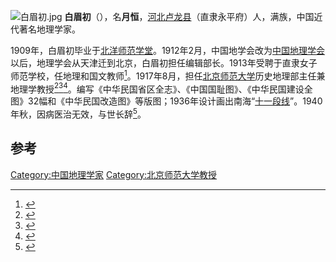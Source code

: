 [[File:白眉初.jpg|thumb]]
'''白眉初'''（{{bd|1876年||1940年}}），名'''月恒'''，[[河北|河北]][[卢龙县|卢龙县]]（直隶永平府）人，满族，中国近代著名地理学家。

1909年，白眉初毕业于[[北洋师范学堂|北洋师范学堂]]。1912年2月，中国地学会改为[[中国地理学会|中国地理学会]]以后，地理学会从天津迁到北京，白眉初担任编辑部长。1913年受聘于直隶女子师范学校，任地理和国文教师<ref>{{cite book|title=北京档案史料|url=http://books.google.com/books?id=FLA7AAAAMAAJ|year=1994|publisher=《北京档案史料》 编辑部|page=70}}</ref>。1917年8月，担任[[北京师范大学|北京师范大学]]历史地理部主任兼地理学教授<ref>{{cite book|title=河南地方志提要|url=http://books.google.com/books?id=njQaAQAAMAAJ|year=1990|publisher=河南大学出版社|page=35}}</ref><ref name="鲁迅2006">{{cite book|author=鲁迅|title=鲁迅书信|url=http://books.google.com/books?id=4PfrAAAAMAAJ|year=2006|publisher=人民文学出版社|page=32}}</ref><ref name="北京市方志编纂委员会2005">{{cite book|author=北京市方志编纂委员会|title=北京志 新闻出版广播电视卷. 出版志|url=http://books.google.com/books?id=4j0fAQAAMAAJ|year=2005|publisher=北京出版社|page=265}}</ref>。编写《中华民国省区全志》、《中国国耻图》、《中华民国建设全图》32幅和《中华民国改造图》等版图；1936年设计画出南海“[[十一段线|十一段线]]”。1940年秋，因病医治无效，与世长辞<ref>{{cite book|title=北京志: 测绘志|url=http://books.google.com/books?id=FkgLAQAAMAAJ|publisher=北京出版社|page=238}}</ref>。

==参考==
{{reflist}}

[[Category:中国地理学家|Category:中国地理学家]]
[[Category:北京师范大学教授|Category:北京师范大学教授]]